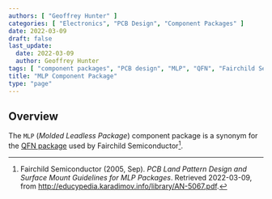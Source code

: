 ```yaml
---
authors: [ "Geoffrey Hunter" ]
categories: [ "Electronics", "PCB Design", "Component Packages" ]
date: 2022-03-09
draft: false
last_update:
  date: 2022-03-09
  author: Geoffrey Hunter
tags: [ "component packages", "PCB design", "MLP", "QFN", "Fairchild Semiconductor" ]
title: "MLP Component Package"
type: "page"
---
```


## Overview

The `MLP` (_Molded Leadless Package_) component package is a synonym for the [QFN package](/pcb-design/component-packages/qfn-component-package/) used by Fairchild Semiconductor[^bib-fairchild-an-5067-mpl-packages].

[^bib-fairchild-an-5067-mpl-packages]:  Fairchild Semiconductor (2005, Sep). _PCB Land Pattern Design and Surface Mount Guidelines for MLP Packages_. Retrieved 2022-03-09, from http://educypedia.karadimov.info/library/AN-5067.pdf.
